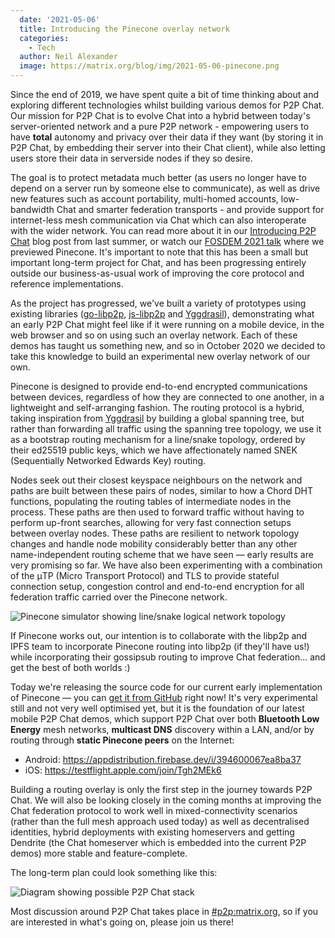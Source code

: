```yaml
---
  date: '2021-05-06'
  title: Introducing the Pinecone overlay network
  categories:
    - Tech
  author: Neil Alexander
  image: https://matrix.org/blog/img/2021-05-06-pinecone.png
---
```


Since the end of 2019, we have spent quite a bit of time thinking about and exploring different technologies whilst building various demos for P2P Chat.  Our mission for P2P Chat is to evolve Chat into a hybrid between today's server-oriented network and a pure P2P network - empowering users to have **total** autonomy and privacy over their data if they want (by storing it in P2P Chat, by embedding their server into their Chat client), while also letting users store their data in serverside nodes if they so desire.  

The goal is to protect metadata much better (as users no longer have to depend on a server run by someone else to communicate), as well as drive new features such as account portability, multi-homed accounts, low-bandwidth Chat and smarter federation transports - and provide support for internet-less mesh communication via Chat which can also interoperate with the wider network.  You can read more about it in our [Introducing P2P Chat](https://matrix.org/blog/2020/06/02/introducing-p-2-p-matrix/) blog post from last summer, or watch our [FOSDEM 2021 talk](https://fosdem.org/2021/schedule/event/matrix_pinecones/) where we previewed Pinecone.  It's important to note that this has been a small but important long-term project for Chat, and has been progressing entirely outside our business-as-usual work of improving the core protocol and reference implementations.

As the project has progressed, we've built a variety of prototypes using existing libraries ([go-libp2p](https://github.com/libp2p/go-libp2p), [js-libp2p](https://github.com/libp2p/js-libp2p) and [Yggdrasil](https://github.com/yggdrasil-network/yggdrasil-go)), demonstrating what an early P2P Chat might feel like if it were running on a mobile device, in the web browser and so on using such an overlay network. Each of these demos has taught us something new, and so in October 2020 we decided to take this knowledge to build an experimental new overlay network of our own.

Pinecone is designed to provide end-to-end encrypted communications between devices, regardless of how they are connected to one another, in a lightweight and self-arranging fashion. The routing protocol is a hybrid, taking inspiration from [Yggdrasil](https://github.com/yggdrasil-network/yggdrasil-go) by building a global spanning tree, but rather than forwarding all traffic using the spanning tree topology, we use it as a bootstrap routing mechanism for a line/snake topology, ordered by their ed25519 public keys, which we have affectionately named SNEK (Sequentially Networked Edwards Key) routing.

Nodes seek out their closest keyspace neighbours on the network and paths are built between these pairs of nodes, similar to how a Chord DHT functions, populating the routing tables of intermediate nodes in the process. These paths are then used to forward traffic without having to perform up-front searches, allowing for very fast connection setups between overlay nodes. These paths are resilient to network topology changes and handle node mobility considerably better than any other name-independent routing scheme that we have seen — early results are very promising so far. We have also been experimenting with a combination of the μTP (Micro Transport Protocol) and TLS to provide stateful connection setup, congestion control and end-to-end encryption for all federation traffic carried over the Pinecone network.

![Pinecone simulator showing line/snake logical network topology](/blog/img/2021-05-06-pineconesim.png)

If Pinecone works out, our intention is to collaborate with the libp2p and IPFS team to incorporate Pinecone routing into libp2p (if they'll have us!) while incorporating their gossipsub routing to improve Chat federation... and get the best of both worlds :)

Today we're releasing the source code for our current early implementation of Pinecone — you can [get it from GitHub](https://github.com/matrix-org/pinecone) right now! It's very experimental still and not very well optimised yet, but it is the foundation of our latest mobile P2P Chat demos, which support P2P Chat over both **Bluetooth Low Energy** mesh networks, **multicast DNS** discovery within a LAN, and/or by routing through **static Pinecone peers** on the Internet:

* Android: https://appdistribution.firebase.dev/i/394600067ea8ba37
* iOS: https://testflight.apple.com/join/Tgh2MEk6

Building a routing overlay is only the first step in the journey towards P2P Chat. We will also be looking closely in the coming months at improving the Chat federation protocol to work well in mixed-connectivity scenarios (rather than the full mesh approach used today) as well as decentralised identities, hybrid deployments with existing homeservers and getting Dendrite (the Chat homeserver which is embedded into the current P2P demos) more stable and feature-complete.

The long-term plan could look something like this:

![Diagram showing possible P2P Chat stack](/blog/img/2021-05-06-pinecone.png)

Most discussion around P2P Chat takes place in [#p2p:matrix.org](http://to.chat.dingshunyu.top/#/#p2p:matrix.org), so if you are interested in what's going on, please join us there!

